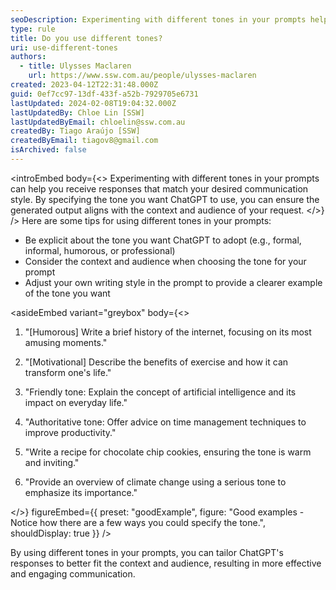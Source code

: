 ```yaml
---
seoDescription: Experimenting with different tones in your prompts helps you receive responses that match your desired communication style.
type: rule
title: Do you use different tones?
uri: use-different-tones
authors:
  - title: Ulysses Maclaren
    url: https://www.ssw.com.au/people/ulysses-maclaren
created: 2023-04-12T22:31:48.000Z
guid: 0ef7cc97-13df-433f-a52b-7929705e6731
lastUpdated: 2024-02-08T19:04:32.000Z
lastUpdatedBy: Chloe Lin [SSW]
lastUpdatedByEmail: chloelin@ssw.com.au
createdBy: Tiago Araújo [SSW]
createdByEmail: tiagov8@gmail.com
isArchived: false
---
```


<introEmbed
  body={<>
Experimenting with different tones in your prompts can help you receive responses that match your desired communication style. By specifying the tone you want ChatGPT to use, you can ensure the generated output aligns with the context and audience of your request.
  </>}
/>
Here are some tips for using different tones in your prompts:

- Be explicit about the tone you want ChatGPT to adopt (e.g., formal, informal, humorous, or professional)
- Consider the context and audience when choosing the tone for your prompt
- Adjust your own writing style in the prompt to provide a clearer example of the tone you want

<asideEmbed
  variant="greybox"
  body={<>
    
1. "\[Humorous] Write a brief history of the internet, focusing on its most amusing moments."

2. "\[Motivational] Describe the benefits of exercise and how it can transform one's life."

3. "Friendly tone: Explain the concept of artificial intelligence and its impact on everyday life."

4. "Authoritative tone: Offer advice on time management techniques to improve productivity."

5. "Write a recipe for chocolate chip cookies, ensuring the tone is warm and inviting."

6. "Provide an overview of climate change using a serious tone to emphasize its importance."

  </>}
  figureEmbed={{
    preset: "goodExample",
    figure: "Good examples - Notice how there are a few ways you could specify the tone.",
    shouldDisplay: true
  }}
/>

By using different tones in your prompts, you can tailor ChatGPT's responses to better fit the context and audience, resulting in more effective and engaging communication.
